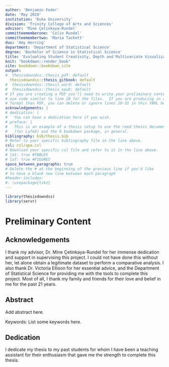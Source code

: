 ```yaml
---
author: 'Benjamin Feder'
date: 'May 2019'
institution: 'Duke University'
division: 'Trinity College of Arts and Sciences'
advisor: 'Mine Çetinkaya-Rundel'
committeememberone: 'Colin Rundel'
committeemembertwo: 'Maria Tackett'
dus: 'Amy Herring'
department: 'Department of Statistical Science'
degree: 'Bachelor of Science in Statistical Science'
title: 'Evaluating Student Creativity, Depth and Multivariate Visualizations of Data Analysis projects based on R Syntax and Packages'
knit: "bookdown::render_book"
site: bookdown::bookdown_site
output: 
#  thesisdowndss::thesis_pdf: default
  thesisdowndss::thesis_gitbook: default
#  thesisdowndss::thesis_word: default
#  thesisdowndss::thesis_epub: default
# If you are creating a PDF you'll need to write your preliminary content here or
# use code similar to line 20 for the files.  If you are producing in a different
# format than PDF, you can delete or ignore lines 20-31 in this YAML header.
acknowledgements: |
# dedication: |
#   You can have a dedication here if you wish.
# preface: |
#   This is an example of a thesis setup to use the reed thesis document class
#   (for LaTeX) and the R bookdown package, in general.
bibliography: bib/thesis.bib
# Refer to your specific bibliography file in the line above.
csl: csl/apa.csl
# Download your specific csl file and refer to it in the line above.
# lot: true #TABLES
# lof: true #FIGURES
space_between_paragraphs: true
# Delete the # at the beginning of the previous line if you'd like
# to have a blank new line between each paragraph
#header-includes:
#- \usepackage{tikz}
---
```

<!--
Above is the YAML (YAML Ain't Markup Language) header that includes a lot of metadata used to produce the document.  Be careful with spacing in this header!
If you'd prefer to not include a Dedication, for example, simply delete lines 17 and 18 above or add a # before them to comment them out.  If you have other LaTeX packages you would like to include, delete the # before header-includes and list the packages after hyphens on new lines.
If you'd like to include a comment that won't be produced in your resulting file enclose it in a block like this.
-->

<!--
If you receive a duplicate label error after knitting, make sure to delete the index.Rmd file and then knit again.
-->

```r
library(thesisdowndss)
library(servr)
```

<!-- You'll need to include the order that you'd like Rmd files to appear in the _bookdown.yml file for
PDF files and also delete the # before rmd_files: there.  You'll want to not include 00(two-hyphens)prelim.Rmd
and 00-abstract.Rmd since they are handled in the YAML above differently for the PDF version.
-->

<!-- The {.unnumbered} option here means that the introduction will be "Chapter 0." You can also use {-} for no numbers
on chapters.
-->

# Preliminary Content {-}

## Acknowledgements {-}

I thank my advisor, Dr. Mine Çetinkaya-Rundel for her immense dedication and 
support in supervising this project. I could not have done this without her, let
alone obtain a legitimate dataset to perform a comparative analysis. I also thank
Dr. Victoria Ellison for her essential advice, and the Department of Statistical
Science for providing me with the tools to complete this project. Most of all, 
I thank my family and friends for their love and belief in me for the past 21 years.

## Abstract {-}

Add abstract here.

Keywords: List some keywords here.

## Dedication {-}

I dedicate my thesis to my past students for whom I have been a teaching assistant
for their enthusiasm that gave me the strength to complete this thesis.

